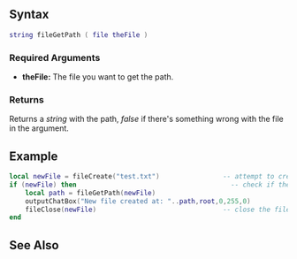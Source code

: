 
{{Server client function}}
{{New feature/item|3.0160|1.6|7446|
Use this function to get file's path.
}}

==Syntax==
<syntaxhighlight lang="lua">
string fileGetPath ( file theFile )
</syntaxhighlight>

===Required Arguments===
*'''theFile:''' The file you want to get the path.

===Returns===
Returns a ''string'' with the path, ''false'' if there's something wrong with the file in the argument.

==Example==

<syntaxhighlight lang="lua">
local newFile = fileCreate("test.txt")                -- attempt to create a new file
if (newFile) then                                       -- check if the creation succeeded
    local path = fileGetPath(newFile)
    outputChatBox("New file created at: "..path,root,0,255,0)
    fileClose(newFile)                                -- close the file once you're done with it
end
</syntaxhighlight>

==See Also==
{{File functions}}